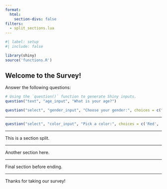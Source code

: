 ```yaml
---
format: 
  html:
    section-divs: false
filters:
  - split_sections.lua
---
```


<script src="nav.js"></script>

```r
#| label: setup
#| include: false

library(shiny)
source('functions.R')
```

## Welcome to the Survey!

Answer the following questions:

```r
# Using the `question()` function to generate Shiny inputs.
question("text", "age_input", "What is your age?")

question("select", "gender_input", "Choose your gender:", choices = c("Male", "Female", "Other"))
```

---

```r
question("select", "color_input", "Pick a color:", choices = c('Red', 'Blue'))
```

---

This is a section split.

---

Another section here.

---

Final section before ending.

---

Thanks for taking our survey!

